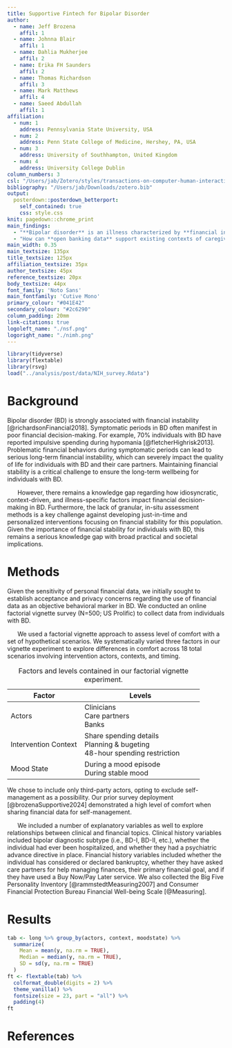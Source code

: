 ```yaml
---
title: Supportive Fintech for Bipolar Disorder
author:
  - name: Jeff Brozena
    affil: 1
  - name: Johnna Blair
    affil: 1
  - name: Dahlia Mukherjee
    affil: 2
  - name: Erika FH Saunders
    affil: 2
  - name: Thomas Richardson
    affil: 3
  - name: Mark Matthews
    affil: 4
  - name: Saeed Abdullah
    affil: 1
affiliation:
  - num: 1
    address: Pennsylvania State University, USA
  - num: 2
    address: Penn State College of Medicine, Hershey, PA, USA
  - num: 3
    address: University of Southhampton, United Kingdom
  - num: 4
    address: University College Dublin
column_numbers: 3
csl: "/Users/jab/Zotero/styles/transactions-on-computer-human-interaction.csl"
bibliography: "/Users/jab/Downloads/zotero.bib"
output: 
  posterdown::posterdown_betterport:
    self_contained: true
    css: style.css
knit: pagedown::chrome_print
main_findings:
  - "**Bipolar disorder** is an illness characterized by **financial instability** and risky decision-making."
  - "How can **open banking data** support existing contexts of caregiving in managing these risks?"
main_width: 0.35
main_textsize: 135px
title_textsize: 125px
affiliation_textsize: 35px
author_textsize: 45px
reference_textsize: 20px
body_textsize: 44px
font_family: 'Noto Sans'
main_fontfamily: 'Cutive Mono'
primary_colour: "#041E42"
secondary_colour: "#2c6290"
column_padding: 20mm
link-citations: true
logoleft_name: "./nsf.png"
logoright_name: "./nimh.png"
---
```


```r
library(tidyverse)
library(flextable)
library(rsvg)
load("../analysis/post/data/NIH_survey.Rdata")
```


# Background

Bipolar disorder (BD) is strongly associated with financial instability [@richardsonFinancial2018]. Symptomatic periods in BD often manifest in poor financial decision-making. For example, 70% individuals with BD have reported impulsive spending during hypomania [@fletcherHighrisk2013]. Problematic financial behaviors during symptomatic periods can lead to serious long-term financial instability, which can severely impact the quality of life for individuals with BD and their care partners. Maintaining financial stability is a critical challenge to ensure the long-term wellbeing for individuals with BD.

$~~~~~$ However, there remains a knowledge gap regarding how idiosyncratic, context-driven, and illness-specific factors impact financial decision-making in BD. Furthermore, the lack of granular, in-situ assessment methods is a key challenge against developing just-in-time and personalized interventions focusing on financial stability for this population. Given the importance of financial stability for individuals with BD, this remains a serious knowledge gap with broad practical and societal implications.


# Methods

Given the sensitivity of personal financial data, we initially sought to establish acceptance and privacy concerns regarding the use of financial data as an objective behavioral marker in BD. We conducted an online factorial vignette survey (N=500; US Prolific) to collect data from individuals with BD. 

$~~~~~$ We used a factorial vignette approach to assess level of comfort with a set of hypothetical scenarios. We systematically varied three factors in our vignette experiment to explore differences in comfort across 18 total scenarios involving intervention actors, contexts, and timing.


|**Factor**|**Levels**|
|-------|-----------|
|Actors|Clinicians  <br>Care partners  <br>Banks|
|Intervention Context|Share spending details  <br>Planning & bugeting  <br>48-hour spending restriction|
|Mood State|During a mood episode  <br>During stable mood|

: Factors and levels contained in our factorial vignette experiment.

We chose to include only third-party actors, opting to exclude self-management as a possibility. Our prior survey deployment [@brozenaSupportive2024] demonstrated a high level of comfort when sharing financial data for self-management.

$~~~~~$ We included a number of explanatory variables as well to explore relationships between clinical and financial topics. Clinical history variables included bipolar diagnostic subtype (i.e., BD-I, BD-II, etc.), whether the individual had ever been hospitalized, and whether they had a psychiatric advance directive in place. Financial history variables included whether the individual has considered or declared bankruptcy, whether they have asked care partners for help managing finances, their primary financial goal, and if they have used a Buy Now/Pay Later service. We also collected the Big Five Personality Inventory [@rammstedtMeasuring2007] and Consumer Financial Protection Bureau Financial Well-being Scale [@Measuring].


# Results

```r
tab <- long %>% group_by(actors, context, moodstate) %>%
  summarize(
    Mean = mean(y, na.rm = TRUE),
    Median = median(y, na.rm = TRUE),
    SD = sd(y, na.rm = TRUE)
  )
ft <- flextable(tab) %>%
  colformat_double(digits = 2) %>%
  theme_vanilla() %>%
  fontsize(size = 23, part = "all") %>%
  padding(4)
ft
```

# References

